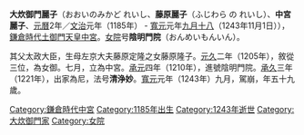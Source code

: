 {{Unreferenced|time=2016-08-19T03:20:02+00:00}} 
'''大炊御門麗子'''（おおいのみかど れいし、'''藤原麗子'''（ふじわら の れいし）、'''中宮麗子'''、[[元曆|元曆]]2年／[[文治|文治]]元年（1185年） - [[寬元|寬元]]元年[[九月十八|九月十八]]（1243年11月1日）），[[鎌倉時代|鎌倉時代]][[土御門天皇|土御門天皇]][[中宮|中宮]]。[[女院|女院]]号'''陰明門院'''（おんめいもんいん）。

其父太政大臣{{link-ja|大炊御門賴實|藤原頼実}}，生母左京大夫藤原定隆之女藤原隆子。[[元久|元久]]二年（1205年），敘從三位，為女御。七月，立為中宮。[[承元|承元]]四年（1210年），進號陰明門院。[[承久|承久]]三年（1221年），出家為尼，法号'''清浄妙'''。[[寬元|寬元]]元年（1243年）九月，駕崩，年五十九歲。

{{鎌倉時代皇后}}
[[Category:鎌倉時代中宮|Category:鎌倉時代中宮]]
[[Category:1185年出生|Category:1185年出生]]
[[Category:1243年逝世|Category:1243年逝世]]
[[Category:大炊御門家|Category:大炊御門家]]
[[Category:女院|Category:女院]]